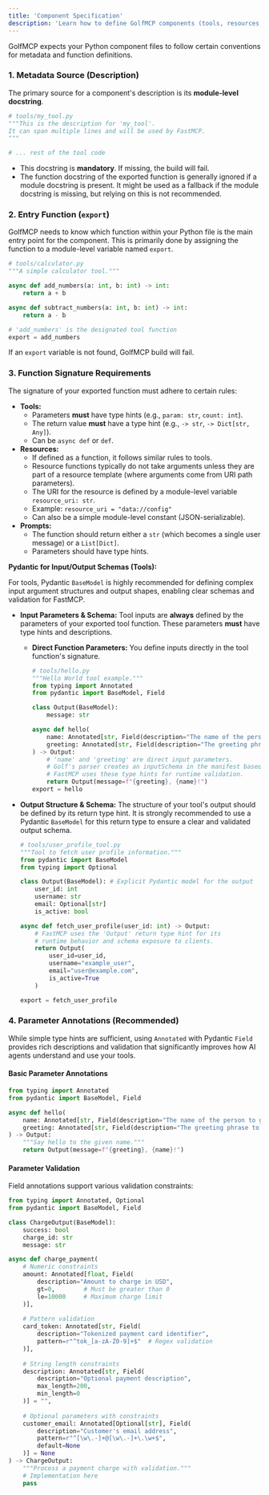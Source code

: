 ```yaml
---
title: 'Component Specification'
description: 'Learn how to define GolfMCP components (tools, resources, prompts).'
---
```


GolfMCP expects your Python component files to follow certain conventions for metadata and function definitions.

### 1. Metadata Source (Description)

The primary source for a component's description is its **module-level docstring**.

```python
# tools/my_tool.py
"""This is the description for 'my_tool'.
It can span multiple lines and will be used by FastMCP.
"""

# ... rest of the tool code
```

*   This docstring is **mandatory**. If missing, the build will fail.
*   The function docstring of the exported function is generally ignored if a module docstring is present. It might be used as a fallback if the module docstring is missing, but relying on this is not recommended.

### 2. Entry Function (`export`)

GolfMCP needs to know which function within your Python file is the main entry point for the component. This is primarily done by assigning the function to a module-level variable named `export`.

```python
# tools/calculator.py
"""A simple calculator tool."""

async def add_numbers(a: int, b: int) -> int:
    return a + b

async def subtract_numbers(a: int, b: int) -> int:
    return a - b

# 'add_numbers' is the designated tool function
export = add_numbers
```

If an `export` variable is not found, GolfMCP build will fail.

### 3. Function Signature Requirements

The signature of your exported function must adhere to certain rules:

*   **Tools:**
    *   Parameters **must** have type hints (e.g., `param: str`, `count: int`).
    *   The return value **must** have a type hint (e.g., `-> str`, `-> Dict[str, Any]`).
    *   Can be `async def` or `def`.
*   **Resources:**
    *   If defined as a function, it follows similar rules to tools.
    *   Resource functions typically do not take arguments unless they are part of a resource template (where arguments come from URI path parameters).
    *   The URI for the resource is defined by a module-level variable `resource_uri: str`.
    *   Example: `resource_uri = "data://config"`
    *   Can also be a simple module-level constant (JSON-serializable).
*   **Prompts:**
    *   The function should return either a `str` (which becomes a single user message) or a `List[Dict]`.
    *   Parameters should have type hints.

**Pydantic for Input/Output Schemas (Tools):**

For tools, Pydantic `BaseModel` is highly recommended for defining complex input argument structures and output shapes, enabling clear schemas and validation for FastMCP.

*   **Input Parameters & Schema:**
    Tool inputs are **always** defined by the parameters of your exported tool function. These parameters **must** have type hints and descriptions.

    *   **Direct Function Parameters:** You define inputs directly in the tool function's signature.
        ```python
        # tools/hello.py
        """Hello World tool example."""
        from typing import Annotated
        from pydantic import BaseModel, Field

        class Output(BaseModel):
            message: str

        async def hello(
            name: Annotated[str, Field(description="The name of the person to greet")] = "World",
            greeting: Annotated[str, Field(description="The greeting phrase to use")] = "Hello"
        ) -> Output:
            # 'name' and 'greeting' are direct input parameters.
            # Golf's parser creates an inputSchema in the manifest based on these.
            # FastMCP uses these type hints for runtime validation.
            return Output(message=f"{greeting}, {name}!")
        export = hello
        ```

*   **Output Structure & Schema:**
    The structure of your tool's output should be defined by its return type hint. It is strongly recommended to use a Pydantic `BaseModel` for this return type to ensure a clear and validated output schema.

    ```python
    # tools/user_profile_tool.py
    """Tool to fetch user profile information."""
    from pydantic import BaseModel
    from typing import Optional

    class Output(BaseModel): # Explicit Pydantic model for the output
        user_id: int
        username: str
        email: Optional[str]
        is_active: bool

    async def fetch_user_profile(user_id: int) -> Output:
        # FastMCP uses the 'Output' return type hint for its
        # runtime behavior and schema exposure to clients.
        return Output(
            user_id=user_id, 
            username="example_user", 
            email="user@example.com", 
            is_active=True
        )

    export = fetch_user_profile
    ``` 

### 4. Parameter Annotations (Recommended)

While simple type hints are sufficient, using `Annotated` with Pydantic `Field` provides rich descriptions and validation that significantly improves how AI agents understand and use your tools.

#### Basic Parameter Annotations

```python
from typing import Annotated
from pydantic import BaseModel, Field

async def hello(
    name: Annotated[str, Field(description="The name of the person to greet")] = "World",
    greeting: Annotated[str, Field(description="The greeting phrase to use")] = "Hello"
) -> Output:
    """Say hello to the given name."""
    return Output(message=f"{greeting}, {name}!")
```

#### Parameter Validation

Field annotations support various validation constraints:

```python
from typing import Annotated, Optional
from pydantic import BaseModel, Field

class ChargeOutput(BaseModel):
    success: bool
    charge_id: str
    message: str

async def charge_payment(
    # Numeric constraints
    amount: Annotated[float, Field(
        description="Amount to charge in USD",
        gt=0,        # Must be greater than 0
        le=10000     # Maximum charge limit
    )],
    
    # Pattern validation
    card_token: Annotated[str, Field(
        description="Tokenized payment card identifier",
        pattern=r"^tok_[a-zA-Z0-9]+$"  # Regex validation
    )],
    
    # String length constraints
    description: Annotated[str, Field(
        description="Optional payment description",
        max_length=200,
        min_length=0
    )] = "",
    
    # Optional parameters with constraints
    customer_email: Annotated[Optional[str], Field(
        description="Customer's email address",
        pattern=r"^[\w\.-]+@[\w\.-]+\.\w+$",
        default=None
    )] = None
) -> ChargeOutput:
    """Process a payment charge with validation."""
    # Implementation here
    pass
```